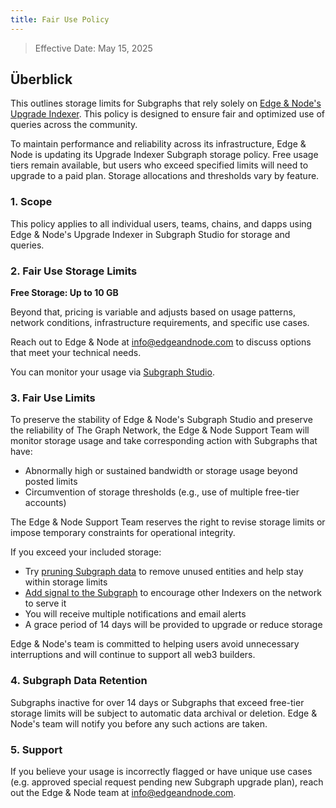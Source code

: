 ```yaml
---
title: Fair Use Policy
---
```


> Effective Date: May 15, 2025

## Überblick

This outlines storage limits for Subgraphs that rely solely on [Edge & Node's Upgrade Indexer](/subgraphs/upgrade-indexer/). This policy is designed to ensure fair and optimized use of queries across the community.

To maintain performance and reliability across its infrastructure, Edge & Node is updating its Upgrade Indexer Subgraph storage policy. Free usage tiers remain available, but users who exceed specified limits will need to upgrade to a paid plan. Storage allocations and thresholds vary by feature.

### 1. Scope

This policy applies to all individual users, teams, chains, and dapps using Edge & Node's Upgrade Indexer in Subgraph Studio for storage and queries.

### 2. Fair Use Storage Limits

**Free Storage: Up to 10 GB**

Beyond that, pricing is variable and adjusts based on usage patterns, network conditions, infrastructure requirements, and specific use cases.

Reach out to Edge & Node at [info@edgeandnode.com](mailto:info@edgeandnode.com) to discuss options that meet your technical needs.

You can monitor your usage via [Subgraph Studio](https://thegraph.com/studio/).

### 3. Fair Use Limits

To preserve the stability of Edge & Node's Subgraph Studio and preserve the reliability of The Graph Network, the Edge & Node Support Team will monitor storage usage and take corresponding action with Subgraphs that have:

- Abnormally high or sustained bandwidth or storage usage beyond posted limits
- Circumvention of storage thresholds (e.g., use of multiple free-tier accounts)

The Edge & Node Support Team reserves the right to revise storage limits or impose temporary constraints for operational integrity.

If you exceed your included storage:

- Try [pruning Subgraph data](/subgraphs/best-practices/pruning/) to remove unused entities and help stay within storage limits
- [Add signal to the Subgraph](/subgraphs/developing/publishing/publishing-a-subgraph/#adding-signal-to-your-subgraph) to encourage other Indexers on the network to serve it
- You will receive multiple notifications and email alerts
- A grace period of 14 days will be provided to upgrade or reduce storage

Edge & Node's team is committed to helping users avoid unnecessary interruptions and will continue to support all web3 builders.

### 4. Subgraph Data Retention

Subgraphs inactive for over 14 days or Subgraphs that exceed free-tier storage limits will be subject to automatic data archival or deletion. Edge & Node's team will notify you before any such actions are taken.

### 5. Support

If you believe your usage is incorrectly flagged or have unique use cases (e.g. approved special request pending new Subgraph upgrade plan), reach out the Edge & Node team at [info@edgeandnode.com](mailto:info@edgeandnode.com).
